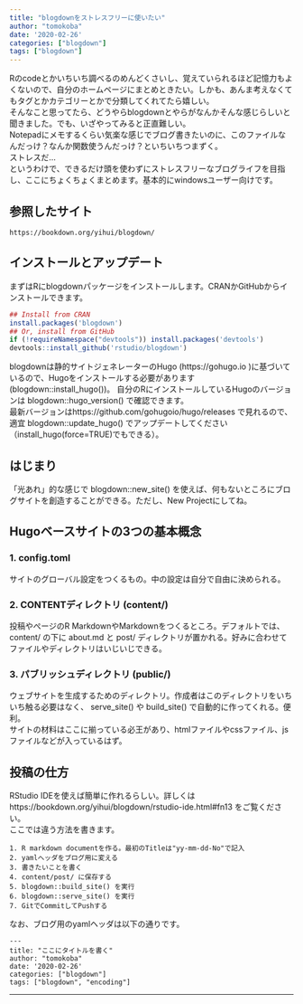 ```yaml
---
title: "blogdownをストレスフリーに使いたい"
author: "tomokoba"
date: '2020-02-26'
categories: ["blogdown"]
tags: ["blogdown"]
---
```



Rのcodeとかいちいち調べるのめんどくさいし、覚えていられるほど記憶力もよくないので、自分のホームページにまとめときたい。しかも、あんま考えなくてもタグとかカテゴリーとかで分類してくれてたら嬉しい。<br>
  そんなこと思ってたら、どうやらblogdownとやらがなんかそんな感じらしいと聞きました。でも、いざやってみると正直難しい。<br>
  Notepadにメモするくらい気楽な感じでブログ書きたいのに、このファイルなんだっけ？なんか関数使うんだっけ？といちいちつまずく。<br>
  ストレスだ...<br>
  というわけで、できるだけ頭を使わずにストレスフリーなブログライフを目指し、ここにちょくちょくまとめます。基本的にwindowsユーザー向けです。<br>

## 参照したサイト
    https://bookdown.org/yihui/blogdown/


## インストールとアップデート
  まずはRにblogdownパッケージをインストールします。CRANかGitHubからインストールできます。

``` r
## Install from CRAN
install.packages('blogdown') 
## Or, install from GitHub
if (!requireNamespace("devtools")) install.packages('devtools')
devtools::install_github('rstudio/blogdown')

```

blogdownは静的サイトジェネレーターのHugo (https://gohugo.io )に基づいているので、Hugoをインストールする必要があります (blogdown::install_hugo())。
自分のRにインストールしているHugoのバージョンは blogdown::hugo_version() で確認できます。<br>
  最新バージョンはhttps://github.com/gohugoio/hugo/releases で見れるので、適宜 blogdown::update_hugo() でアップデートしてください（install_hugo(force=TRUE)でもできる）。<br>
  
## はじまり
  「光あれ」的な感じで blogdown::new_site() を使えば、何もないところにブログサイトを創造することができる。ただし、New Projectにしてね。

## Hugoベースサイトの3つの基本概念
### 1. config.toml
サイトのグローバル設定をつくるもの。中の設定は自分で自由に決められる。

### 2. CONTENTディレクトリ (content/)
投稿やぺージのR MarkdownやMarkdownをつくるところ。デフォルトでは、 content/ の下に about.md と post/ ディレクトリが置かれる。好みに合わせてファイルやディレクトリはいじいじできる。

### 3. パブリッシュディレクトリ (public/)
ウェブサイトを生成するためのディレクトリ。作成者はこのディレクトリをいちいち触る必要はなく、 serve_site() や build_site() で自動的に作ってくれる。便利。<br>
  サイトの材料はここに揃っている必王があり、htmlファイルやcssファイル、jsファイルなどが入っているはず。


## 投稿の仕方
RStudio IDEを使えば簡単に作れるらしい。詳しくは https://bookdown.org/yihui/blogdown/rstudio-ide.html#fn13 をご覧ください。<br>
ここでは違う方法を書きます。<br>

    1. R markdown documentを作る。最初のTitleは"yy-mm-dd-No"で記入
    2. yamlヘッダをブログ用に変える
    3. 書きたいことを書く
    4. content/post/ に保存する
    5. blogdown::build_site() を実行
    6. blogdown::serve_site() を実行
    7. GitでCommitしてPushする

なお、ブログ用のyamlヘッダは以下の通りです。  

    ---
    title: "ここにタイトルを書く"
    author: "tomokoba"
    date: '2020-02-26'
    categories: ["blogdown"]
    tags: ["blogdown", "encoding"]
   ---

  
  